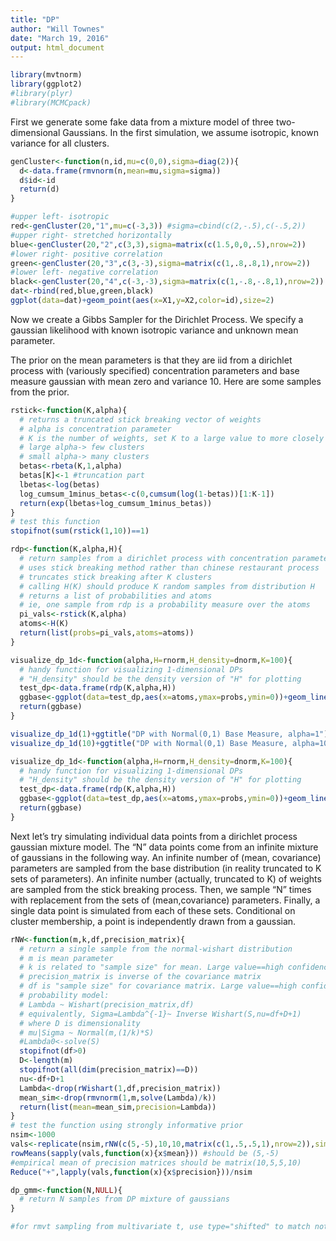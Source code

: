 ```yaml
---
title: "DP"
author: "Will Townes"
date: "March 19, 2016"
output: html_document
---
```


```r
library(mvtnorm)
library(ggplot2)
#library(plyr)
#library(MCMCpack)
```

First we generate some fake data from a mixture model of three two-dimensional Gaussians. In the first simulation, we assume isotropic, known variance for all clusters.

```r
genCluster<-function(n,id,mu=c(0,0),sigma=diag(2)){
  d<-data.frame(rmvnorm(n,mean=mu,sigma=sigma))
  d$id<-id
  return(d)
}

#upper left- isotropic
red<-genCluster(20,"1",mu=c(-3,3)) #sigma=cbind(c(2,-.5),c(-.5,2))
#upper right- stretched horizontally
blue<-genCluster(20,"2",c(3,3),sigma=matrix(c(1.5,0,0,.5),nrow=2))
#lower right- positive correlation
green<-genCluster(20,"3",c(3,-3),sigma=matrix(c(1,.8,.8,1),nrow=2))
#lower left- negative correlation
black<-genCluster(20,"4",c(-3,-3),sigma=matrix(c(1,-.8,-.8,1),nrow=2))
dat<-rbind(red,blue,green,black)
ggplot(data=dat)+geom_point(aes(x=X1,y=X2,color=id),size=2)
```

Now we create a Gibbs Sampler for the Dirichlet Process. We specify a gaussian likelihood with known isotropic variance and unknown mean parameter. 

The prior on the mean parameters is that they are iid from a dirichlet process with (variously specified) concentration parameters and base measure gaussian with mean zero and variance 10. Here are some samples from the prior.

```r
rstick<-function(K,alpha){
  # returns a truncated stick breaking vector of weights
  # alpha is concentration parameter
  # K is the number of weights, set K to a large value to more closely approximate the true stick breaking distribution
  # large alpha-> few clusters
  # small alpha-> many clusters
  betas<-rbeta(K,1,alpha)
  betas[K]<-1 #truncation part
  lbetas<-log(betas)
  log_cumsum_1minus_betas<-c(0,cumsum(log(1-betas))[1:K-1])
  return(exp(lbetas+log_cumsum_1minus_betas))
}
# test this function
stopifnot(sum(rstick(1,10))==1)

rdp<-function(K,alpha,H){
  # return samples from a dirichlet process with concentration parameter alpha and base measure H.
  # uses stick breaking method rather than chinese restaurant process
  # truncates stick breaking after K clusters
  # calling H(K) should produce K random samples from distribution H
  # returns a list of probabilities and atoms
  # ie, one sample from rdp is a probability measure over the atoms
  pi_vals<-rstick(K,alpha)
  atoms<-H(K)
  return(list(probs=pi_vals,atoms=atoms))
}

visualize_dp_1d<-function(alpha,H=rnorm,H_density=dnorm,K=100){
  # handy function for visualizing 1-dimensional DPs
  # "H_density" should be the density version of "H" for plotting
  test_dp<-data.frame(rdp(K,alpha,H))
  ggbase<-ggplot(data=test_dp,aes(x=atoms,ymax=probs,ymin=0))+geom_linerange(size=2)+stat_function(fun=H_density,linetype=2)+ylab("probability density or mass")+theme_bw()
  return(ggbase)
}

visualize_dp_1d(1)+ggtitle("DP with Normal(0,1) Base Measure, alpha=1")
visualize_dp_1d(10)+ggtitle("DP with Normal(0,1) Base Measure, alpha=10")

visualize_dp_1d<-function(alpha,H=rnorm,H_density=dnorm,K=100){
  # handy function for visualizing 1-dimensional DPs
  # "H_density" should be the density version of "H" for plotting
  test_dp<-data.frame(rdp(K,alpha,H))
  ggbase<-ggplot(data=test_dp,aes(x=atoms,ymax=probs,ymin=0))+geom_linerange(size=2)+stat_function(fun=H_density,linetype=2)+ylab("probability density or mass")+theme_bw()
  return(ggbase)
}
```

Next let's try simulating individual data points from a dirichlet process gaussian mixture model. The "N" data points come from an infinite mixture of gaussians in the following way. An infinite number of (mean, covariance) parameters are sampled from the base distribution (in reality truncated to K sets of parameters). An infinite number (actually, truncated to K) of weights are sampled from the stick breaking process. Then, we sample "N" times with replacement from the sets of (mean,covariance) parameters. Finally, a single data point is simulated from each of these sets. Conditional on cluster membership, a point is independently drawn from a gaussian.

```r
rNW<-function(m,k,df,precision_matrix){
  # return a single sample from the normal-wishart distribution
  # m is mean parameter
  # k is related to "sample size" for mean. Large value==high confidence in m
  # precision_matrix is inverse of the covariance matrix
  # df is "sample size" for covariance matrix. Large value==high confidence
  # probability model:
  # Lambda ~ Wishart(precision_matrix,df)
  # equivalently, Sigma=Lambda^{-1}~ Inverse Wishart(S,nu=df+D+1) 
  # where D is dimensionality
  # mu|Sigma ~ Normal(m,(1/k)*S)
  #Lambda0<-solve(S)
  stopifnot(df>0)
  D<-length(m)
  stopifnot(all(dim(precision_matrix)==D))
  nu<-df+D+1
  Lambda<-drop(rWishart(1,df,precision_matrix))
  mean_sim<-drop(rmvnorm(1,m,solve(Lambda)/k))
  return(list(mean=mean_sim,precision=Lambda))
}
# test the function using strongly informative prior
nsim<-1000
vals<-replicate(nsim,rNW(c(5,-5),10,10,matrix(c(1,.5,.5,1),nrow=2)),simplify=FALSE)
rowMeans(sapply(vals,function(x){x$mean})) #should be (5,-5)
#empirical mean of precision matrices should be matrix(10,5,5,10)
Reduce("+",lapply(vals,function(x){x$precision}))/nsim
```

```r
dp_gmm<-function(N,NULL){
  # return N samples from DP mixture of gaussians
}
```

```r
#for rmvt sampling from multivariate t, use type="shifted" to match notation of Murphy book

```
